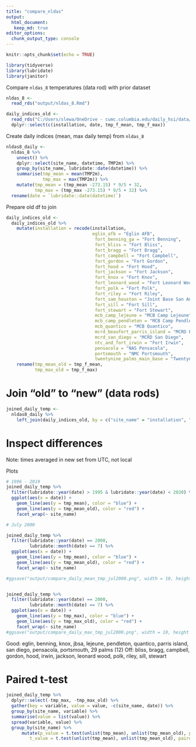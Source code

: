 ```yaml
---
title: "compare_nldas"
output: 
  html_document:
   keep_md: true
editor_options: 
  chunk_output_type: console
---
```


```r
knitr::opts_chunk$set(echo = TRUE)

library(tidyverse)
library(lubridate)
library(janitor)

```

Compare `nldas_8` temperatures (data rod) with prior dataset

```r
nldas_8 <-
  read_rds("output/nldas_8.Rmd")

daily_indices_old <-
  read_rds("C:/Users/slewa/OneDrive - cumc.columbia.edu/daily_hsi/data/daily_indices.rds") %>% 
  dplyr::select(c(installation, date, tmp_f_mean, tmp_f_max))

```

Create daily indices (mean, max daily temp) from `nldas_8`
```r

nldas8_daily <-
  nldas_8 %>% 
    unnest() %>% 
    dplyr::select(site_name, datetime, TMP2m) %>% 
    group_by(site_name, lubridate::date(datetime)) %>% 
    summarise(tmp_mean = mean(TMP2m),
              tmp_max = max(TMP2m)) %>% 
    mutate(tmp_mean = (tmp_mean -273.15) * 9/5 + 32,
           tmp_max = (tmp_max -273.15) * 9/5 + 32) %>% 
  rename(date = `lubridate::date(datetime)`)

```

Prepare old df to join
```r


daily_indices_old <-
  daily_indices_old %>% 
    mutate(installation = recode(installation,
                                 eglin_afb = "Eglin AFB",
                                  fort_benning_ga = "Fort Benning",
                                  fort_bliss = "Fort Bliss",
                                  fort_bragg = "Fort Bragg",
                                  fort_campbell = "Fort Campbell",
                                  fort_gordon = "Fort Gordon",
                                  fort_hood = "Fort Hood",
                                  fort_jackson = "Fort Jackson",
                                  fort_knox = "Fort Knox",
                                  fort_leonard_wood = "Fort Leonard Wood",
                                  fort_polk = "Fort Polk",
                                  fort_riley = "Fort Riley",
                                  fort_sam_houston = "Joint Base San Antonio",
                                  fort_sill = "Fort Sill",
                                  fort_stewart = "Fort Stewart",
                                  mcb_camp_lejeune = "MCB Camp Lejeune",
                                  mcb_camp_pendleton = "MCB Camp Pendleton",
                                  mcb_quantico = "MCB Quantico",
                                  mcrd_beaufort_parris_island = "MCRD Parris Island",
                                  mcrd_san_diego = "MCRD San Diego",
                                  ntc_and_fort_irwin = "Fort Irwin",
                                  pensacola = "NAS Pensacola",
                                  portsmouth = "NMC Portsmouth",
                                  twentynine_palms_main_base = "Twentynine Palms")) %>% 
    rename(tmp_mean_old = tmp_f_mean,
           tmp_max_old = tmp_f_max)


```

# Join "old" to "new" (data rods)

```r
joined_daily_temp <-
  nldas8_daily %>% 
    left_join(daily_indices_old, by = c("site_name" = "installation", "date" = "date"))


```

# Inspect differences
Note: times averaged in new set from UTC, not local


Plots
```r
# 1996 - 2019
joined_daily_temp %>% 
  filter(lubridate::year(date) > 1995 & lubridate::year(date) < 2020) %>% 
  ggplot(aes(x = date)) +
    geom_line(aes(y = tmp_mean), color = "blue") +
    geom_line(aes(y = tmp_mean_old), color = "red") +
    facet_wrap(~ site_name)

# July 2000

joined_daily_temp %>% 
  filter(lubridate::year(date) == 2000,
         lubridate::month(date) == 7) %>% 
  ggplot(aes(x = date)) +
    geom_line(aes(y = tmp_mean), color = "blue") +
    geom_line(aes(y = tmp_mean_old), color = "red") +
    facet_wrap(~ site_name)

#ggsave("output/compare_daily_mean_tmp_jul2000.png", width = 10, height = 10)  


joined_daily_temp %>% 
  filter(lubridate::year(date) == 2000,
         lubridate::month(date) == 7) %>% 
  ggplot(aes(x = date)) +
    geom_line(aes(y = tmp_max), color = "blue") +
    geom_line(aes(y = tmp_max_old), color = "red") +
    facet_wrap(~ site_name)
#ggsave("output/compare_daily_max_tmp_jul2000.png", width = 10, height = 10)  
```

Good: eglin, benning, knox, jbsa, lejeune, pendleton, quantico, parris island, san diego, pensacola, portsmouth, 29 palms (12)
Off: bliss, bragg, campbell, gordon, hood, irwin, jackson, leonard wood, polk, riley, sill, stewart



# Paired t-test
```r
joined_daily_temp %>%
  dplyr::select(-tmp_max, -tmp_max_old) %>% 
  gather(key = variable, value = value, -c(site_name, date)) %>% 
  group_by(site_name, variable) %>%
  summarise(value = list(value)) %>%
  spread(variable, value) %>%
  group_by(site_name) %>% 
      mutate(p_value = t.test(unlist(tmp_mean), unlist(tmp_mean_old), paired = TRUE)$p.value,
         t_value = t.test(unlist(tmp_mean), unlist(tmp_mean_old), paired = TRUE)$statistic) 

```


